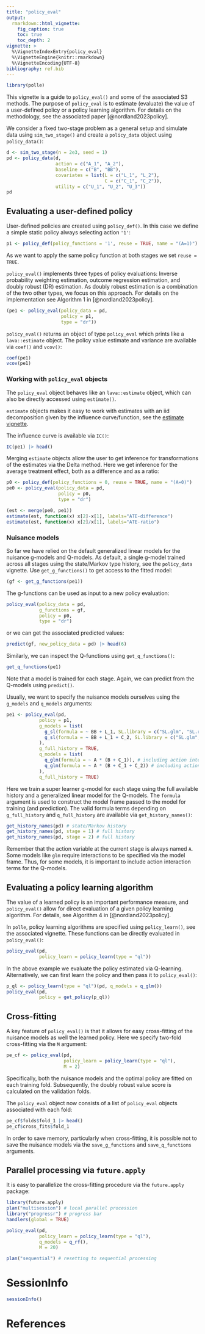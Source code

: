 ```yaml
---
title: "policy_eval"
output:
  rmarkdown::html_vignette:
    fig_caption: true
    toc: true    
    toc_depth: 2
vignette: >
  %\VignetteIndexEntry{policy_eval}
  %\VignetteEngine{knitr::rmarkdown}
  %\VignetteEncoding{UTF-8}
bibliography: ref.bib  
---
```


```r
library(polle)
```

This vignette is a guide to `policy_eval()` and some of the associated S3 methods.
The purpose of `policy_eval` is to estimate (evaluate) the value of a user-defined policy or a policy learning algorithm.
For details on the methodology, see the associated paper [@nordland2023policy].

We consider a fixed two-stage problem as a general setup and simulate data using `sim_two_stage()` and create a `policy_data` object using `policy_data()`:

```r
d <- sim_two_stage(n = 2e3, seed = 1)
pd <- policy_data(d,
                  action = c("A_1", "A_2"),
                  baseline = c("B", "BB"),
                  covariates = list(L = c("L_1", "L_2"),
                                    C = c("C_1", "C_2")),
                  utility = c("U_1", "U_2", "U_3"))
pd
```

## Evaluating a user-defined policy

User-defined policies are created using `policy_def()`. In this case we define a simple static policy always
selecting action `'1'`:

```r
p1 <- policy_def(policy_functions = '1', reuse = TRUE, name = "(A=1)")
```

As we want to apply the same policy function at both stages we set `reuse = TRUE`.

`policy_eval()` implements three types of policy evaluations: Inverse
probability weighting estimation, outcome regression estimation, and doubly
robust (DR) estimation. As doubly robust estimation is a combination of the two
other types, we focus on this approach. For details on the implementation see
Algorithm 1 in [@nordland2023policy]. 

```r
(pe1 <- policy_eval(policy_data = pd,
                    policy = p1,
                    type = "dr"))
```

`policy_eval()` returns an object of type `policy_eval` which prints like a `lava::estimate` object. The policy value estimate and variance are available via `coef()` and `vcov()`:

```r
coef(pe1)
vcov(pe1)
```

### Working with `policy_eval` objects

The `policy_eval` object behaves like an `lava::estimate` object, which can also be directly accessed using `estimate()`. 

`estimate` objects makes it easy to work with estimates with an iid decomposition given by the influence curve/function, see the [estimate vignette](https://CRAN.R-project.org/package=lava/vignettes/influencefunction.html).

The influence curve is available via `IC()`:

```r
IC(pe1) |> head()
```

Merging `estimate` objects allow the user to get inference for transformations of the estimates via the Delta method.
Here we get inference for the average treatment effect, both as a difference and as a ratio:

```r
p0 <- policy_def(policy_functions = 0, reuse = TRUE, name = "(A=0)")
pe0 <- policy_eval(policy_data = pd,
                   policy = p0,
                   type = "dr")

(est <- merge(pe0, pe1))
estimate(est, function(x) x[2]-x[1], labels="ATE-difference")
estimate(est, function(x) x[2]/x[1], labels="ATE-ratio")
```

### Nuisance models

So far we have relied on the default generalized linear models for the nuisance g-models and Q-models.
As default, a single g-model trained across all stages using the state/Markov type history, see the
`policy_data` vignette. Use `get_g_functions()` to get access to the
fitted model:

```r
(gf <- get_g_functions(pe1))
```

The g-functions can be used as input to a new policy evaluation:
```r
policy_eval(policy_data = pd,
            g_functions = gf,
            policy = p0,
            type = "dr")
```

or we can get the associated predicted values:

```r
predict(gf, new_policy_data = pd) |> head(6)
```

Similarly, we can inspect the Q-functions using `get_q_functions()`:

```r
get_q_functions(pe1)
```
Note that a model is trained for each stage. Again, we can predict from the Q-models using `predict()`.


Usually, we want to specify the nuisance models ourselves using the `g_models` and `q_models` arguments:

```r
pe1 <- policy_eval(pd,
            policy = p1,
            g_models = list(
              g_sl(formula = ~ BB + L_1, SL.library = c("SL.glm", "SL.ranger")),
              g_sl(formula = ~ BB + L_1 + C_2, SL.library = c("SL.glm", "SL.ranger"))
            ),
            g_full_history = TRUE,
            q_models = list(
              q_glm(formula = ~ A * (B + C_1)), # including action interactions
              q_glm(formula = ~ A * (B + C_1 + C_2)) # including action interactions
            ),
            q_full_history = TRUE)
```

Here we train a super learner g-model for each stage using the full available history and a generalized linear model for the Q-models. The `formula` argument is used to construct the model frame passed to the model for training (and prediction).
The valid formula terms depending on `g_full_history` and `q_full_history` are available via `get_history_names()`:

```r
get_history_names(pd) # state/Markov history
get_history_names(pd, stage = 1) # full history
get_history_names(pd, stage = 2) # full history
```

Remember that the action variable at the current stage is always named `A`. Some models like `glm` require interactions to be specified via the model frame. Thus, for some models, it is important to include action interaction terms for the Q-models.

## Evaluating a policy learning algorithm

The value of a learned policy is an important performance measure, and `policy_eval()` allow for
direct evaluation of a given policy learning algorithm. For details, see Algorithm 4 in [@nordland2023policy].

In `polle`, policy learning algorithms are specified using `policy_learn()`, see the associated vignette. These functions can be directly evaluated in `policy_eval()`:

```r
policy_eval(pd,
            policy_learn = policy_learn(type = "ql"))
```

In the above example we evaluate the policy estimated via Q-learning. Alternatively,
we can first learn the policy and then pass it to `policy_eval()`:

```r
p_ql <- policy_learn(type = "ql")(pd, q_models = q_glm())
policy_eval(pd,
            policy = get_policy(p_ql))
```

## Cross-fitting

A key feature of `policy_eval()` is that it allows for easy cross-fitting of the nuisance models as well the learned policy.
Here we specify two-fold cross-fitting via the `M` argument:

```r
pe_cf <- policy_eval(pd,
                     policy_learn = policy_learn(type = "ql"),
                     M = 2)
```

Specifically, both the nuisance models and the optimal policy are fitted on each training fold.
Subsequently, the doubly robust value score is calculated on the validation folds.

The `policy_eval` object now consists of a list of `policy_eval` objects associated with each fold:

```r
pe_cf$folds$fold_1 |> head()
pe_cf$cross_fits$fold_1
```

In order to save memory, particularly when cross-fitting, it is possible not to save the nuisance models via the
`save_g_functions` and `save_q_functions` arguments.

## Parallel processing via `future.apply`

It is easy to parallelize the cross-fitting procedure via the `future.apply` package:

```r
library(future.apply)
plan("multisession") # local parallel procession
library("progressr") # progress bar
handlers(global = TRUE)

policy_eval(pd,
            policy_learn = policy_learn(type = "ql"),
            q_models = q_rf(),
            M = 20)

plan("sequential") # resetting to sequential processing
```

# SessionInfo

```r
sessionInfo()
```

# References
